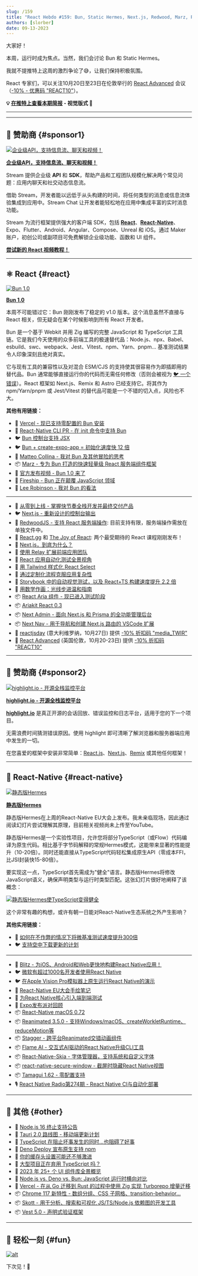 ```yaml
---
slug: /159
title: "React Hebdo #159: Bun, Static Hermes, Next.js, Redwood, Marz, React Aria Components, Next Nav, visionOS, Reanimated, Flame, Skia Fonts, Stagger, Tamagui, TypeScript, Tauri..."
authors: [slorber]
date: 09-13-2023
---
```


大家好！

本周，运行时成为焦点。当然，我们会讨论 Bun 和 Static Hermes。

我就不提推特上这周的激烈争论了😅，让我们保持积极氛围。

React 专家们，可以关注10月20日至23日在伦敦举行的 [React Advanced](https://reactadvanced.com/?utm_source=email&utm_medium=thisweekinreact) 会议（[-10% - 优惠码 "REACT10"](https://ti.to/gitnation/react-advanced-london-2023/discount/REACT10)）。

<!-- truncate -->

**💡 [在推特上查看本期简报](https://slo.im/thread) - 视觉版式 🎨**

---


<Support />

---

## 💸 赞助商 {#sponsor1}

[![企业级API，支持信息流、聊天和视频！](/emails/issues/153/stream.jpg)](https://getstream.io/video/voice-calling/?utm_source=thisweekinreact&utm_medium=sponsorship&utm_content=&utm_campaign=thisweekinreact_July2023_video_klmh22)

[**企业级API，支持信息流、聊天和视频！**](https://getstream.io/video/docs/react/?utm_source=thisweekinreact&utm_medium=sponsorship&utm_content=&utm_campaign=thisweekinreact_July2023_video_klmh22)

Stream 提供企业级 **API** 和 **SDK**，帮助产品和工程团队规模化解决两个常见问题：应用内聊天和社交动态信息流。

借助 Stream，开发者能以远低于从头构建的时间，将任何类型的消息或信息流体验集成到应用中。Stream Chat 让开发者能轻松地在应用中集成丰富的实时消息功能。

Stream 为流行框架提供强大的客户端 SDK，包括 [**React**](https://getstream.io/chat/sdk/react/?utm_source=thisweekinreact&utm_medium=sponsorship&utm_content=&utm_campaign=thisweekinreact_July2023_video_klmh22)、[**React-Native**](https://getstream.io/chat/sdk/react-native/?utm_source=thisweekinreact&utm_medium=sponsorship&utm_content=&utm_campaign=thisweekinreact_July2023_video_klmh22)、Expo、Flutter、Android、Angular、Compose、Unreal 和 iOS。通过 Maker 账户，初创公司或副项目可免费解锁企业级功能、函数和 UI 组件。

[**尝试新的 React 视频教程！**](https://getstream.io/video/docs/react/?utm_source=thisweekinreact&utm_medium=sponsorship&utm_content=&utm_campaign=thisweekinreact_July2023_video_klmh22)

---

## ⚛️ React {#react}

[![Bun 1.0](/emails/issues/159/bun.jpg)](https://bun.sh/blog/bun-v1.0)

[**Bun 1.0**](https://bun.sh/blog/bun-v1.0)

本周不可能错过它：Bun 刚刚发布了稳定的 v1.0 版本。这个消息虽然不直接与 React 相关，但无疑会在某个时候影响到所有 React 开发者。

Bun 是一个基于 Webkit 并用 Zig 编写的完整 JavaScript 和 TypeScript 工具链。它是我们今天使用的众多前端工具的极速替代品：Node.js、npx、Babel、esbuild、swc、webpack、Jest、Vitest、npm、Yarn、pnpm... 基准测试结果令人印象深刻且绝对真实。

它与现有工具的兼容性以及对混合 ESM/CJS 的支持使其很容易作为即插即用的替代品。Bun 通常能够直接运行你的代码而无需任何修改（否则会被视为 [🐦 一个错误](https://twitter.com/jarredsumner/status/1700497869160268155)）。React 框架如 Next.js、Remix 和 Astro 已经支持它。将其作为 npm/Yarn/pnpm 或 Jest/Vitest 的替代品可能是一个不错的切入点，风险也不大。

**其他有用链接：**

- 📣 [Vercel - 现已支持零配置的 Bun 安装](https://vercel.com/changelog/bun-install-is-now-supported-with-zero-configuration)
- 👀 [React-Native CLI PR - 在 init 命令中支持 Bun](https://github.com/react-native-community/cli/pull/2073)
- 🐦 [Bun 控制台支持 JSX](https://twitter.com/jarredsumner/status/1701499357080736047)
- 🐦 [Bun + create-expo-app = 初始化速度快 12 倍](https://twitter.com/notbrent/status/1701044351177244790)
- 📜 [Matteo Collina - 我对 Bun 及其他冒险的思考](https://adventures.nodeland.dev/archive/my-thoughts-on-bun/)
- 📦 [Marz - 专为 Bun 打造的快速轻量级 React 服务端组件框架](https://github.com/hex2f/marz)
- 🎥 [官方发布视频 - Bun 1.0 来了](https://www.youtube.com/watch?v=BsnCpESUEqM)
- 🎥 [Fireship - Bun 正在颠覆 JavaScript 领域](https://www.youtube.com/watch?v=dWqNgzZwVJQ)
- 🎥 [Lee Robinson - 我对 Bun 的看法](https://www.youtube.com/watch?v=z_66kDwxwBI)

---

- 💸 [从零到上线 - 掌握快节奏全栈开发并最终交付产品](https://www.zerotoshipped.com/)
- 🐦 [Next.js - 重新设计的控制台输出](https://twitter.com/leeerob/status/1701775526459756620)
- 👀 [RedwoodJS - 支持 React 服务端操作](https://community.redwoodjs.com/t/react-server-components-rsc/5081/7): 目前支持有限，服务端操作需放在单独文件中。
- 👀 [React.gg](https://react.gg/) 和 [The Joy of React](https://www.joyofreact.com/): 两个最受期待的 React 课程刚刚发布！
- 📜 [Next.js，到底为什么？](https://pilcrow.vercel.app/blog/nextjs-why)
- 📜 [使用 Relay 扩展前端应用团队](https://hasura.io/blog/scaling-frontend-app-teams-using-relay/)
- 📜 [React 应用自动化测试全景视角](https://reacthandbook.dev/automated-testing)
- 📜 [用 Tailwind 样式化 React Select](https://www.jussivirtanen.fi/writing/styling-react-select-with-tailwind)
- 📜 [通过定制化流程克服应用复杂性](https://www.40seas.com/blog/overcoming-application-complexity-with-customized-flows)
- 📜 [Storybook 中的自动视觉测试，以及 React+TS 构建速度提升 2.2 倍](https://storybook.js.org/blog/automatic-visual-tests-plus-2x-faster-react-ts/)
- 📜 [用数学作画：光线步进温和指南](https://blog.maximeheckel.com/posts/painting-with-math-a-gentle-study-of-raymarching/)
- 📦 [React Aria 组件 - 现已进入测试阶段](https://react-spectrum.adobe.com/releases/2023-09-07.html)
- 📦 [Ariakit React 0.3](https://github.com/ariakit/ariakit/releases/tag/@ariakit/react@0.3.0)
- 📦 [Next Admin - 面向 Next.js 和 Prisma 的全功能管理后台](https://github.com/premieroctet/next-admin)
- 📦 [Next Nav - 用于导航和创建 Next.js 路由的 VSCode 扩展](https://www.next-nav.com/)
- 👥 [reactjsday](https://2023.reactjsday.it/) (意大利维罗纳，10月27日) 提供 [-10% 折扣码 "media_TWIR"](https://ti.to/grusp/reactjsday-2023/discount/media_TWIR)
- 👥 [React Advanced](https://reactadvanced.com/?utm_source=email&utm_medium=thisweekinreact) (英国伦敦，10月20-23日) 提供 [-10% 折扣码 "REACT10"](https://ti.to/gitnation/react-advanced-london-2023/discount/REACT10)

<SubscribeFormEmbed placement="middle" />

---

## 💸 赞助商 {#sponsor2}

[![highlight.io - 开源全栈监控平台](/emails/issues/159/highlight.jpg)](http://highlight.io)

[**highlight.io - 开源全栈监控平台**](http://highlight.io)

[**highlight.io**](http://highlight.io) 是真正开源的会话回放、错误监控和日志平台，适用于您的下一个项目。

无需浪费时间猜测错误原因。使用 highlight 即可清晰了解浏览器和服务器端应用中发生的一切。

在您喜爱的框架中安装非常简单：[React.js](https://www.highlight.io/docs/getting-started/client-sdk/reactjs)、[Next.js](https://www.highlight.io/docs/getting-started/fullstack-frameworks/next-js)、[Remix](https://www.highlight.io/docs/getting-started/fullstack-frameworks/remix) 或其他任何框架！

---

## 📱 React-Native {#react-native}

[![静态版Hermes](/emails/issues/159/hermes.jpg)](https://speakerdeck.com/tmikov2023/static-hermes-react-native-eu-2023-announcement)

[**静态版Hermes**](https://speakerdeck.com/tmikov2023/static-hermes-react-native-eu-2023-announcement)

静态版Hermes在上周的React-Native EU大会上发布。我未亲临现场，因此通过阅读幻灯片尝试理解其原理，目前相关视频尚未上传至YouTube。

静态版Hermes是一个实验性项目，允许您将部分TypeScript（或Flow）代码编译为原生代码。相比基于字节码解释的常规Hermes模式，这能带来显著的性能提升（10-20倍）。同时还能直接从TypeScript代码轻松集成原生API（零成本FFI，比JSI封装快15-80倍）。

要实现这一点，TypeScript首先需成为"健全"语言。静态版Hermes将修改JavaScript语义，确保声明类型与运行时类型匹配。这张幻灯片很好地阐释了该概念：

[![静态版Hermes使TypeScript变得健全](/emails/issues/159/hermes2.jpg)](https://speakerdeck.com/tmikov2023/static-hermes-react-native-eu-2023-announcement?slide=14)

这个非常有趣的构想，或许有朝一日能对React-Native生态系统之外产生影响？

**其他实用链接：**

- 📜 [如何在不作弊的情况下将微基准测试速度提升300倍](https://tmikov.blogspot.com/2023/09/how-to-speed-up-micro-benchmark-300x.html)
- 🐦 [支持空中下载更新的计划](https://twitter.com/mdj_dev/status/1700424775116493053)

---

- 💸 [Blitz - 为iOS、Android和Web更快地构建React Native应用！](https://www.blitz-rn.com/)
- 🐦 [微软有超过1000名开发者使用React Native](https://twitter.com/thymikee/status/1700100221940662684)
- 🐦 [在Apple Vision Pro模拟器上原生运行React Native的演示](https://twitter.com/o_kwasniewski/status/1701626162521190688)
- 🧵 [React-Native EU大会手绘笔记](https://twitter.com/DelphineBugner/status/1700077346852622504)
- 📜 [为React Native核心引入端到端测试](https://www.callstack.com/blog/introducing-e2e-tests-to-react-native-core)
- 📜 [Expo发布派对回顾](https://blog.expo.dev/expo-launch-party-recap-697d7b7739e8)
- 📦 [React-Native macOS 0.72](https://github.com/microsoft/react-native-macos/releases/tag/v0.72.0)
- 📦 [Reanimated 3.5.0 - 支持Windows/macOS、createWorkletRuntime、reduceMotion等](https://github.com/software-mansion/react-native-reanimated/releases/tag/3.5.0)
- 📦 [Stagger - 跨平台Reanimated交错动画组件](https://github.com/animate-react-native/stagger)
- 📦 [Flame AI - 交互式AI驱动的React Native升级CLI工具](https://github.com/infinitered/flame)
- 📦 [React-Native-Skia - 字体管理器，支持系统和自定义字体](https://shopify.github.io/react-native-skia/docs/text/fonts/)
- 📦 [react-native-secure-window - 截屏时隐藏React Native视图](https://github.com/bufgix/react-native-secure-window)
- 📦 [Tamagui 1.62 - 零配置支持](https://github.com/tamagui/tamagui/releases/tag/v1.62.0)
- 🎙️ [React Native Radio第274期 - React Native CI与自动化部署](https://reactnativeradio.com/episodes/rnr-274-react-native-ci-automated-deployments)

---

## 🔀 其他 {#other}

- 👀 [Node.js 16 终止支持公告](https://nodejs.org/en/blog/announcements/nodejs16-eol)
- 📜 [Tauri 2.0 路线图 - 移动端更新计划](https://beta.tauri.app/blog/roadmap-to-tauri-2-0/)
- 📜 [TypeScript 在阻止坏事发生的同时...也阻碍了好事](https://kyleshevlin.com/typescript-prevents-bad-things-and-good-things)
- 📜 [Deno Deploy 宣布原生支持 npm](https://deno.com/blog/npm-on-deno-deploy)
- 📜 [你的缓存头设置可能还不够激进](https://www.macarthur.me/posts/more-aggressive-cache-headers)
- 📜 [大型项目正在弃用 TypeScript 吗？](https://www.totaltypescript.com/are-big-projects-ditching-typescript)
- 📜 [2023 年 25+ 个 UI 组件库全景概览](https://www.builder.io/blog/25-plus-ui-component-libraries)
- 📜 [Node.js vs. Deno vs. Bun: JavaScript 运行时横向对比](https://snyk.io/fr/blog/javascript-runtime-compare-node-deno-bun/)
- 📜 [Vercel - 在从 Go 迁移到 Rust 的过程中使用 Zig 实现 Turborepo 增量迁移](https://vercel.com/blog/how-we-continued-porting-turborepo-to-rust)
- 📦 [Chrome 117 新特性 - 数组分组、CSS 子网格、transition-behavior...](https://developer.chrome.com/en/blog/new-in-chrome-117/)
- 📦 [Skott - 用于分析、搜索和可视化 JS/TS/Node.js 依赖图的开发工具](https://dev.to/antoinecoulon/introducing-skott-the-new-madge-1bfl)
- 📦 [Vest 5.0 - 声明式验证框架](https://github.com/ealush/vest/releases/tag/vest%405.0.1)

---

## 🤭 轻松一刻 {#fun}

[![alt](/emails/issues/159/meme.jpg)](https://twitter.com/sebastienlorber/status/1701293733822541931)

下次见！👋